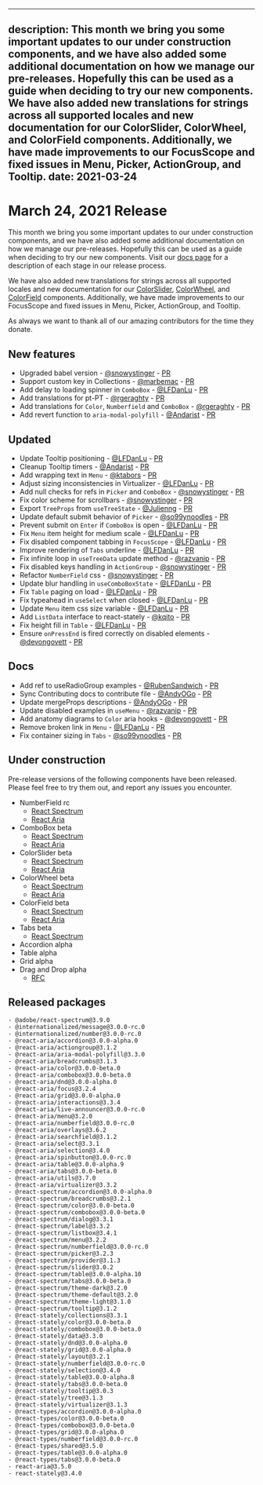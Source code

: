 <!-- Copyright 2020 Adobe. All rights reserved.
This file is licensed to you under the Apache License, Version 2.0 (the "License");
you may not use this file except in compliance with the License. You may obtain a copy
of the License at http://www.apache.org/licenses/LICENSE-2.0
Unless required by applicable law or agreed to in writing, software distributed under
the License is distributed on an "AS IS" BASIS, WITHOUT WARRANTIES OR REPRESENTATIONS
OF ANY KIND, either express or implied. See the License for the specific language
governing permissions and limitations under the License. -->


---
description: This month we bring you some important updates to our under construction components, and we have also added some additional documentation on how we manage our pre-releases. Hopefully this can be used as a guide when deciding to try our new components. We have also added new translations for strings across all supported locales and new documentation for our ColorSlider, ColorWheel, and ColorField components. Additionally, we have made improvements to our FocusScope and fixed issues in Menu, Picker, ActionGroup, and Tooltip.
date: 2021-03-24
---

# March 24, 2021 Release

This month we bring you some important updates to our under construction components, and we have also added some additional documentation on how we manage our pre-releases. Hopefully this can be used as a guide when deciding to try our new components. Visit our [docs page](https://spectrum-kit.vercel.app/Support.html#pre-releases) for a description of each stage in our release process.

We have also added new translations for strings across all supported locales and new documentation for our [ColorSlider](https://spectrum-kit.vercel.app/react-spectrum/ColorSlider.html), [ColorWheel](https://spectrum-kit.vercel.app/react-spectrum/ColorWheel.html), and [ColorField](https://spectrum-kit.vercel.app/react-spectrum/ColorField.html) components. Additionally, we have made improvements to our FocusScope and fixed issues in Menu, Picker, ActionGroup, and Tooltip.

As always we want to thank all of our amazing contributors for the time they donate.

## New features
- Upgraded babel version - [@snowystinger](https://github.com/snowystinger) - [PR](https://github.com/watheia/rsp-kit/pull/1402)
- Support custom key in Collections - [@marbemac](https://github.com/marbemac) - [PR](https://github.com/watheia/rsp-kit/pull/1577)
- Add delay to loading spinner in `ComboBox` - [@LFDanLu](https://github.com/LFDanLu) - [PR](https://github.com/watheia/rsp-kit/pull/1557)
- Add translations for pt-PT - [@rgeraghty](https://github.com/rgeraghty) - [PR](https://github.com/watheia/rsp-kit/pull/1616)
- Add translations for `Color`, `Numberfield` and `ComboBox` - [@rgeraghty](https://github.com/rgeraghty) - [PR](https://github.com/watheia/rsp-kit/pull/1616)
- Add revert function to `aria-modal-polyfill` - [@Andarist](https://github.com/Andarist) - [PR](https://github.com/watheia/rsp-kit/pull/1680)

## Updated
- Update Tooltip positioning - [@LFDanLu](https://github.com/LFDanLu) - [PR](https://github.com/watheia/rsp-kit/pull/1515)
- Cleanup Tooltip timers - [@Andarist](https://github.com/Andarist) - [PR](https://github.com/watheia/rsp-kit/pull/1562)
- Add wrapping text in `Menu` - [@ktabors](https://github.com/ktabors) - [PR](https://github.com/watheia/rsp-kit/pull/1600)
- Adjust sizing inconsistencies in Virtualizer - [@LFDanLu](https://github.com/LFDanLu) - [PR](https://github.com/watheia/rsp-kit/pull/1561)
- Add null checks for refs in `Picker` and `ComboBox` - [@snowystinger](https://github.com/snowystinger) - [PR](https://github.com/watheia/rsp-kit/pull/1599)
- Fix color scheme for scrollbars - [@snowystinger](https://github.com/snowystinger) - [PR](https://github.com/watheia/rsp-kit/pull/1547)
- Export `TreeProps` from `useTreeState` - [@Julienng](https://github.com/Julienng) - [PR](https://github.com/watheia/rsp-kit/pull/1239)
- Update default submit behavior of `Picker` - [@so99ynoodles](https://github.com/so99ynoodles) - [PR](https://github.com/watheia/rsp-kit/pull/1657)
- Prevent submit on `Enter` if `ComboBox` is open - [@LFDanLu](https://github.com/LFDanLu) - [PR](https://github.com/watheia/rsp-kit/pull/1651)
- Fix `Menu` item height for medium scale - [@LFDanLu](https://github.com/LFDanLu) - [PR](https://github.com/watheia/rsp-kit/pull/1677)
- Fix disabled component tabbing in `FocusScope` - [@LFDanLu](https://github.com/LFDanLu) - [PR](https://github.com/watheia/rsp-kit/pull/1521)
- Improve rendering of `Tabs` underline - [@LFDanLu](https://github.com/LFDanLu) - [PR](https://github.com/watheia/rsp-kit/pull/1650)
- Fix infinite loop in `useTreeData` update method - [@razvanip](https://github.com/razvanip) - [PR](https://github.com/watheia/rsp-kit/pull/1499)
- Fix disabled keys handling in `ActionGroup` - [@snowystinger](https://github.com/snowystinger) - [PR](https://github.com/watheia/rsp-kit/pull/1359)
- Refactor `NumberField` css - [@snowystinger](https://github.com/snowystinger) - [PR](https://github.com/watheia/rsp-kit/pull/1614)
- Update blur handling in  `useComboBoxState` - [@LFDanLu](https://github.com/LFDanLu) - [PR](https://github.com/watheia/rsp-kit/pull/1587)
- Fix `Table` paging on load  - [@LFDanLu](https://github.com/LFDanLu) - [PR](https://github.com/watheia/rsp-kit/pull/1678)
- Fix typeahead in `useSelect` when closed - [@LFDanLu](https://github.com/LFDanLu) - [PR](https://github.com/watheia/rsp-kit/pull/1374)
- Update `Menu` item css size variable - [@LFDanLu](https://github.com/LFDanLu) - [PR](https://github.com/watheia/rsp-kit/pull/1709)
- Add `ListData` interface to react-stately - [@kqito](https://github.com/kqito) - [PR](https://github.com/watheia/rsp-kit/pull/1702)
- Fix height fill in `Table` - [@LFDanLu](https://github.com/LFDanLu)  - [PR](https://github.com/watheia/rsp-kit/pull/1698)
- Ensure `onPressEnd` is fired correctly on disabled elements - [@devongovett](https://github.com/devongovett) - [PR](https://github.com/watheia/rsp-kit/pull/1719)

## Docs
- Add ref to useRadioGroup examples - [@RubenSandwich](https://github.com/RubenSandwich) - [PR](https://github.com/watheia/rsp-kit/pull/1588)
- Sync Contributing docs to contribute file - [@AndyOGo](https://github.com/AndyOGo) - [PR](https://github.com/watheia/rsp-kit/pull/1571)
- Update mergeProps descriptions - [@AndyOGo](https://github.com/AndyOGo) - [PR](https://github.com/watheia/rsp-kit/pull/1551)
- Update disabled examples in `useMenu` - [@razvanip](https://github.com/razvanip) - [PR](https://github.com/watheia/rsp-kit/pull/1498)
- Add anatomy diagrams to `Color` aria hooks - [@devongovett](https://github.com/devongovett) - [PR](https://github.com/watheia/rsp-kit/pull/1603)
- Remove broken link in `Menu` - [@LFDanLu](https://github.com/LFDanLu) - [PR](https://github.com/watheia/rsp-kit/pull/1652)
- Fix container sizing in `Tabs` - [@so99ynoodles](https://github.com/so99ynoodles) - [PR](https://github.com/watheia/rsp-kit/pull/1656)

## Under construction

Pre-release versions of the following components have been released. Please feel free to try them out, and report any issues you encounter.


- NumberField rc
  - [React Spectrum](https://spectrum-kit.vercel.app/react-spectrum/NumberField.html)
  - [React Aria](https://spectrum-kit.vercel.app/react-aria/useNumberField.html)
- ComboBox beta
  - [React Spectrum](https://spectrum-kit.vercel.app/react-spectrum/ComboBox.html)
  - [React Aria](https://spectrum-kit.vercel.app/react-aria/useComboBox.html)
- ColorSlider beta
  - [React Spectrum](https://spectrum-kit.vercel.app/react-spectrum/ColorSlider.html)
  - [React Aria](https://spectrum-kit.vercel.app/react-aria/useColorSlider.html)
- ColorWheel beta
  - [React Spectrum](https://spectrum-kit.vercel.app/react-spectrum/ColorWheel.html)
  - [React Aria](https://spectrum-kit.vercel.app/react-aria/useColorWheel.html)
- ColorField beta
  - [React Spectrum](https://spectrum-kit.vercel.app/react-spectrum/ColorField.html)
  - [React Aria](https://spectrum-kit.vercel.app/react-aria/useColorField.html)
- Tabs beta
  - [React Spectrum](https://spectrum-kit.vercel.app/react-spectrum/Tabs.html)
- Accordion alpha
- Table alpha
- Grid alpha
- Drag and Drop alpha
  - [RFC](https://github.com/watheia/rsp-kit/blob/main/rfcs/2020-v3-dnd.md)

## Released packages
```
- @adobe/react-spectrum@3.9.0
- @internationalized/message@3.0.0-rc.0
- @internationalized/number@3.0.0-rc.0
- @react-aria/accordion@3.0.0-alpha.0
- @react-aria/actiongroup@3.1.2
- @react-aria/aria-modal-polyfill@3.3.0
- @react-aria/breadcrumbs@3.1.3
- @react-aria/color@3.0.0-beta.0
- @react-aria/combobox@3.0.0-beta.0
- @react-aria/dnd@3.0.0-alpha.0
- @react-aria/focus@3.2.4
- @react-aria/grid@3.0.0-alpha.0
- @react-aria/interactions@3.3.4
- @react-aria/live-announcer@3.0.0-rc.0
- @react-aria/menu@3.2.0
- @react-aria/numberfield@3.0.0-rc.0
- @react-aria/overlays@3.6.2
- @react-aria/searchfield@3.1.2
- @react-aria/select@3.3.1
- @react-aria/selection@3.4.0
- @react-aria/spinbutton@3.0.0-rc.0
- @react-aria/table@3.0.0-alpha.9
- @react-aria/tabs@3.0.0-beta.0
- @react-aria/utils@3.7.0
- @react-aria/virtualizer@3.3.2
- @react-spectrum/accordion@3.0.0-alpha.0
- @react-spectrum/breadcrumbs@3.2.1
- @react-spectrum/color@3.0.0-beta.0
- @react-spectrum/combobox@3.0.0-beta.0
- @react-spectrum/dialog@3.3.1
- @react-spectrum/label@3.3.2
- @react-spectrum/listbox@3.4.1
- @react-spectrum/menu@3.2.2
- @react-spectrum/numberfield@3.0.0-rc.0
- @react-spectrum/picker@3.2.3
- @react-spectrum/provider@3.1.3
- @react-spectrum/slider@3.0.2
- @react-spectrum/table@3.0.0-alpha.10
- @react-spectrum/tabs@3.0.0-beta.0
- @react-spectrum/theme-dark@3.2.0
- @react-spectrum/theme-default@3.2.0
- @react-spectrum/theme-light@3.1.0
- @react-spectrum/tooltip@3.1.2
- @react-stately/collections@3.3.1
- @react-stately/color@3.0.0-beta.0
- @react-stately/combobox@3.0.0-beta.0
- @react-stately/data@3.3.0
- @react-stately/dnd@3.0.0-alpha.0
- @react-stately/grid@3.0.0-alpha.0
- @react-stately/layout@3.2.1
- @react-stately/numberfield@3.0.0-rc.0
- @react-stately/selection@3.4.0
- @react-stately/table@3.0.0-alpha.8
- @react-stately/tabs@3.0.0-beta.0
- @react-stately/tooltip@3.0.3
- @react-stately/tree@3.1.3
- @react-stately/virtualizer@3.1.3
- @react-types/accordion@3.0.0-alpha.0
- @react-types/color@3.0.0-beta.0
- @react-types/combobox@3.0.0-beta.0
- @react-types/grid@3.0.0-alpha.0
- @react-types/numberfield@3.0.0-rc.0
- @react-types/shared@3.5.0
- @react-types/table@3.0.0-alpha.0
- @react-types/tabs@3.0.0-beta.0
- react-aria@3.5.0
- react-stately@3.4.0
```

